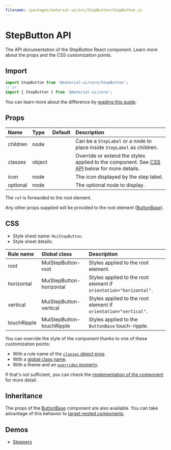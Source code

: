 ```yaml
---
filename: /packages/material-ui/src/StepButton/StepButton.js
---
```



<!--- This documentation is automatically generated, do not try to edit it. -->

# StepButton API

<p className="description">The API documentation of the StepButton React component. Learn more about the props and the CSS customization points.</p>

## Import

```js
import StepButton from '@material-ui/core/StepButton';
// or
import { StepButton } from '@material-ui/core';
```

You can learn more about the difference by [reading this guide](/guides/minimizing-bundle-size/).



## Props

| Name | Type | Default | Description |
|:-----|:-----|:--------|:------------|
| <span className="prop-name">children</span> | <span className="prop-type">node</span> |  | Can be a `StepLabel` or a node to place inside `StepLabel` as children. |
| <span className="prop-name">classes</span> | <span className="prop-type">object</span> |  | Override or extend the styles applied to the component. See [CSS API](#css) below for more details. |
| <span className="prop-name">icon</span> | <span className="prop-type">node</span> |  | The icon displayed by the step label. |
| <span className="prop-name">optional</span> | <span className="prop-type">node</span> |  | The optional node to display. |

The `ref` is forwarded to the root element.

Any other props supplied will be provided to the root element ([ButtonBase](/api/button-base/)).

## CSS

- Style sheet name: `MuiStepButton`.
- Style sheet details:

| Rule name | Global class | Description |
|:-----|:-------------|:------------|
| <span className="prop-name">root</span> | <span className="prop-name">MuiStepButton-root</span> | Styles applied to the root element.
| <span className="prop-name">horizontal</span> | <span className="prop-name">MuiStepButton-horizontal</span> | Styles applied to the root element if `orientation="horizontal"`.
| <span className="prop-name">vertical</span> | <span className="prop-name">MuiStepButton-vertical</span> | Styles applied to the root element if `orientation="vertical"`.
| <span className="prop-name">touchRipple</span> | <span className="prop-name">MuiStepButton-touchRipple</span> | Styles applied to the `ButtonBase` touch-ripple.

You can override the style of the component thanks to one of these customization points:

- With a rule name of the [`classes` object prop](/customization/components/#overriding-styles-with-classes).
- With a [global class name](/customization/components/#overriding-styles-with-global-class-names).
- With a theme and an [`overrides` property](/customization/globals/#css).

If that's not sufficient, you can check the [implementation of the component](https://github.com/mui-org/material-ui/blob/master/packages/material-ui/src/StepButton/StepButton.js) for more detail.

## Inheritance

The props of the [ButtonBase](/api/button-base/) component are also available.
You can take advantage of this behavior to [target nested components](/guides/api/#spread).

## Demos

- [Steppers](/components/steppers/)

